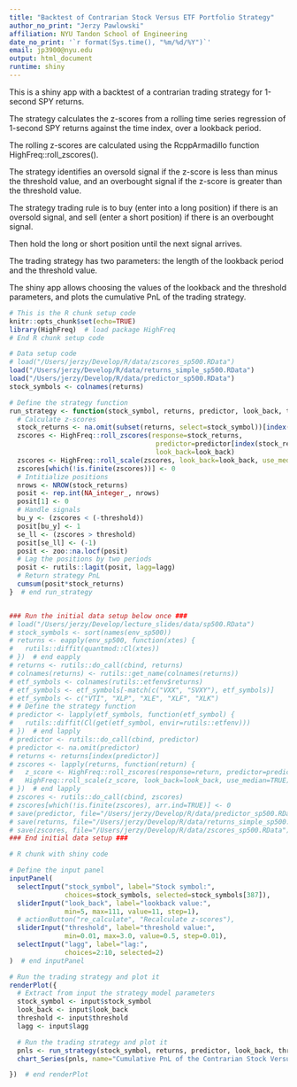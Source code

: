 ```yaml
---
title: "Backtest of Contrarian Stock Versus ETF Portfolio Strategy"
author_no_print: "Jerzy Pawlowski"
affiliation: NYU Tandon School of Engineering
date_no_print: '`r format(Sys.time(), "%m/%d/%Y")`'
email: jp3900@nyu.edu
output: html_document
runtime: shiny
---
```


This is a shiny app with a backtest of a contrarian trading strategy for 1-second SPY returns.

The strategy calculates the z-scores from a rolling time series regression of 1-second SPY returns against the time index, over a lookback period.

The rolling z-scores are calculated using the RcppArmadillo function HighFreq::roll_zscores().

The strategy identifies an oversold signal if the z-score is less than minus the threshold value, and an overbought signal if the z-score is greater than the threshold value.

The strategy trading rule is to buy (enter into a long position) if there is an oversold signal, and sell (enter a short position) if there is an overbought signal.

Then hold the long or short position until the next signal arrives.

The trading strategy has two parameters: the length of the lookback period and the threshold value.

The shiny app allows choosing the values of the lookback and the threshold parameters, and plots the cumulative PnL of the trading strategy.


```r
# This is the R chunk setup code
knitr::opts_chunk$set(echo=TRUE)
library(HighFreq)  # load package HighFreq
# End R chunk setup code

# Data setup code
# load("/Users/jerzy/Develop/R/data/zscores_sp500.RData")
load("/Users/jerzy/Develop/R/data/returns_simple_sp500.RData")
load("/Users/jerzy/Develop/R/data/predictor_sp500.RData")
stock_symbols <- colnames(returns)

# Define the strategy function
run_strategy <- function(stock_symbol, returns, predictor, look_back, threshold, lagg) {
  # Calculate z-scores
  stock_returns <- na.omit(subset(returns, select=stock_symbol))[index(predictor)]
  zscores <- HighFreq::roll_zscores(response=stock_returns, 
                                     predictor=predictor[index(stock_returns)], 
                                     look_back=look_back)
  zscores <- HighFreq::roll_scale(zscores, look_back=look_back, use_median=TRUE)
  zscores[which(!is.finite(zscores))] <- 0
  # Intitialize positions
  nrows <- NROW(stock_returns)
  posit <- rep.int(NA_integer_, nrows)
  posit[1] <- 0
  # Handle signals
  bu_y <- (zscores < (-threshold))
  posit[bu_y] <- 1
  se_ll <- (zscores > threshold)
  posit[se_ll] <- (-1)
  posit <- zoo::na.locf(posit)
  # Lag the positions by two periods
  posit <- rutils::lagit(posit, lagg=lagg)
  # Return strategy PnL
  cumsum(posit*stock_returns)
}  # end run_strategy


### Run the initial data setup below once ###
# load("/Users/jerzy/Develop/lecture_slides/data/sp500.RData")
# stock_symbols <- sort(names(env_sp500))
# returns <- eapply(env_sp500, function(xtes) {
#   rutils::diffit(quantmod::Cl(xtes))
# })  # end eapply
# returns <- rutils::do_call(cbind, returns)
# colnames(returns) <- rutils::get_name(colnames(returns))
# etf_symbols <- colnames(rutils::etfenv$returns)
# etf_symbols <- etf_symbols[-match(c("VXX", "SVXY"), etf_symbols)]
# etf_symbols <- c("VTI", "XLP", "XLE", "XLF", "XLK")
# # Define the strategy function
# predictor <- lapply(etf_symbols, function(etf_symbol) {
#   rutils::diffit(Cl(get(etf_symbol, envir=rutils::etfenv)))
# })  # end lapply
# predictor <- rutils::do_call(cbind, predictor)
# predictor <- na.omit(predictor)
# returns <- returns[index(predictor)]
# zscores <- lapply(returns, function(return) {
#   z_score <- HighFreq::roll_zscores(response=return, predictor=predictor, look_back=look_back)
#   HighFreq::roll_scale(z_score, look_back=look_back, use_median=TRUE)
# })  # end lapply
# zscores <- rutils::do_call(cbind, zscores)
# zscores[which(!is.finite(zscores), arr.ind=TRUE)] <- 0
# save(predictor, file="/Users/jerzy/Develop/R/data/predictor_sp500.RData")
# save(returns, file="/Users/jerzy/Develop/R/data/returns_simple_sp500.RData")
# save(zscores, file="/Users/jerzy/Develop/R/data/zscores_sp500.RData")
### End initial data setup ###
```


```r
# R chunk with shiny code

# Define the input panel
inputPanel(
  selectInput("stock_symbol", label="Stock symbol:",
              choices=stock_symbols, selected=stock_symbols[387]),
  sliderInput("look_back", label="lookback value:",
              min=5, max=111, value=11, step=1),
  # actionButton("re_calculate", "Recalculate z-scores"),
  sliderInput("threshold", label="threshold value:",
              min=0.01, max=3.0, value=0.5, step=0.01),
  selectInput("lagg", label="lag:",
              choices=2:10, selected=2)
)  # end inputPanel

# Run the trading strategy and plot it
renderPlot({
  # Extract from input the strategy model parameters
  stock_symbol <- input$stock_symbol
  look_back <- input$look_back
  threshold <- input$threshold
  lagg <- input$lagg

  # Run the trading strategy and plot it
  pnls <- run_strategy(stock_symbol, returns, predictor, look_back, threshold, lagg=lagg)
  chart_Series(pnls, name="Cumulative PnL of the Contrarian Stock Versus ETF Portfolio Strategy")

})  # end renderPlot
```
